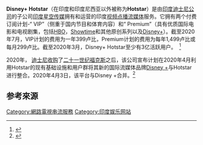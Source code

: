 {{noteTA|G1=IT}}
{{Expand language|1=en|time=2020-09-16T07:40:24+00:00}}
{{Infobox website|name=Disney+ Hotstar|logo=Disney+ Hotstar logo.svg|collapsetext=Screenshot|type=[[视频点播|视频点播]]|language={{ubl|印地语|泰卢固语|泰米尔语|印尼语|卡纳达语|马拉雅拉姆语|马拉地语|孟加拉语|英语}}|location=[[孟买|孟买]], [[马哈拉施特拉邦|马哈拉施特拉邦]], [[印度|印度]]|area_served='''Disney+ Hotstar''':<br />{{Hlist|印度, 印度尼西亚, 馬來西亞, 泰國}} <br />'''Hotstar''':<br />{{Hlist|加拿大, 新加坡, 英国, 美国}}|owner=[[华特迪士尼公司|印度迪士尼公司]]|president=Sunil Rayan|parent=[[星空传媒|星空传媒（印度）]]|url=https://www.hotstar.com/|alexa={{DecreasePositive}} 251 (2020年6月12日)|users=800万付费用户<br>3亿活跃用户 (截止至2020年5月)}}

'''Disney+ Hotstar'''（在印度和印度尼西亚以外被称为'''Hotstar'''）是由[[星空傳媒_(印度)|印度]][[迪士尼公司|迪士尼公司]]的子公司[[星空傳媒_(印度)|印度星空传媒]]拥有和运营的印度[[隨選視訊|视频点播]][[流媒体|流媒体]]服务。它拥有两个付费订阅计划-“ VIP”（侧重于国内节目和体育内容）和“ Premium”（具有优质国际电影和电视剧集，包括[[HBO|HBO]]，[[Showtime電視網|Showtime]]和其他原创系列以及[[Disney+|Disney+]]）。截至2020年7月，VIP计划的费用为一年399卢比，Premium计划的费用为每年1,499卢比或每月299卢比。截至2020年3月，Disney+ Hotstar至少有3亿活跃用户。  <ref>{{Cite web|title=Disney+ goes live for ‘small number’ of Hotstar users in India|url=https://www.digitaltveurope.com/2020/03/12/disney-goes-live-for-small-number-of-hotstar-users-in-india/|accessdate=2020-09-15|date=2020-03-12|work=Digital TV Europe|language=en-GB|archive-date=2020-03-26|archive-url=https://web.archive.org/web/20200326052414/https://www.digitaltveurope.com/2020/03/12/disney-goes-live-for-small-number-of-hotstar-users-in-india/|dead-url=no}}</ref>

2020年， [[华特迪士尼公司|迪士尼]][[迪士尼收購21世紀福斯|收购]]了[[二十一世紀福斯|二十一世纪福克斯]]之后，该公司宣布计划在2020年4月利用Hotstar的现有基础设施和用户群将其新的国际流媒体品牌[[Disney+|Disney +]]与Hotstar进行整合。2020年4月3日，该平台与Disney +合并。<ref>{{Cite web|title=Disney debuts its streaming service in India for $20 a year – TechCrunch|url=https://techcrunch.com/2020/04/02/disney-plus-india-launched-netflix-amazon-prime-video/|accessdate=2020-09-15|archive-date=2020-08-17|archive-url=https://web.archive.org/web/20200817065642/https://techcrunch.com/2020/04/02/disney-plus-india-launched-netflix-amazon-prime-video/|dead-url=no}}</ref>

== 参考來源 ==
{{reflist|30em}}

[[Category:網路電視串流服務|Category:網路電視串流服務]]
[[Category:印度娱乐网站|Category:印度娱乐网站]]
